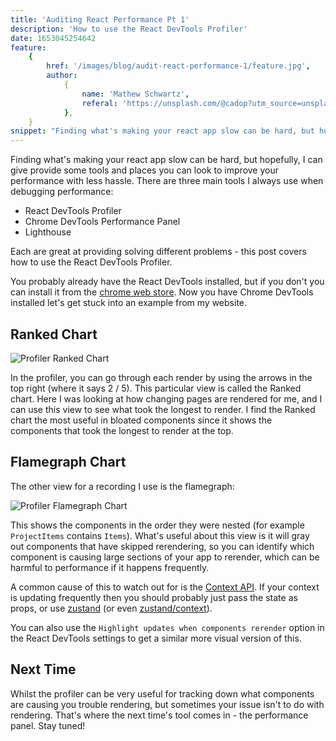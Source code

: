```yaml
---
title: 'Auditing React Performance Pt 1'
description: 'How to use the React DevTools Profiler'
date: 1653045254642
feature:
    {
        href: '/images/blog/audit-react-performance-1/feature.jpg',
        author:
            {
                name: 'Mathew Schwartz',
                referal: 'https://unsplash.com/@cadop?utm_source=unsplash&utm_medium=referral&utm_content=creditCopyText',
            },
    }
snippet: "Finding what's making your react app slow can be hard, but hopefully, I can give provide some tools and places you can look to improve your performance with less hassle. There are three main tools I always use when debugging performance..."
---
```


Finding what's making your react app slow can be hard, but hopefully, I can give provide
some tools and places you can look to improve your performance with less hassle. There
are three main tools I always use when debugging performance:

-   React DevTools Profiler
-   Chrome DevTools Performance Panel
-   Lighthouse

Each are great at providing solving different problems - this post
covers how to use the React DevTools Profiler.

You probably already have the React DevTools installed, but if you don't you can
install it from the [chrome web store](https://chrome.google.com/webstore/detail/react-developer-tools/fmkadmapgofadopljbjfkapdkoienihi?hl=en).
Now you have Chrome DevTools installed let's get stuck into an example from my website.

## Ranked Chart

<Image
    width={750}
    height={403}
    border
    alt="Profiler Ranked Chart"
    src="/images/blog/audit-react-performance-1/profiler.png"
/>

In the profiler, you can go through each render by using the arrows in the top right
(where it says 2 / 5). This particular view is called the Ranked chart.
Here I was looking at how changing pages are rendered for me, and I can use this view
to see what took the longest to render. I find the Ranked chart the most useful in
bloated components since it shows the components that took the longest to render at the top.

## Flamegraph Chart

The other view for a recording I use is the flamegraph:

<Image
    width={750}
    height={403}
    border
    alt="Profiler Flamegraph Chart"
    src="/images/blog/audit-react-performance-1/flamechart.png"
/>

This shows the components in the order they were nested (for example `ProjectItems`
contains `Items`). What's useful about this view is it will gray out components that have skipped
rerendering, so you can identify which component is causing large sections of your app to
rerender, which can be harmful to performance if it happens frequently.

A common cause of this to watch out for is the [Context API](https://reactjs.org/docs/context.html).
If your context is updating frequently then you should probably just pass the state as props,
or use [zustand](https://github.com/pmndrs/zustand) (or even
[zustand/context](https://github.com/pmndrs/zustand#react-context)).

You can also use the `Highlight updates when components rerender` option in the React DevTools
settings to get a similar more visual version of this.

## Next Time

Whilst the profiler can be very useful for tracking down what components are causing you
trouble rendering, but sometimes your issue isn't to do with rendering. That's where
the next time's tool comes in - the performance panel. Stay tuned!
